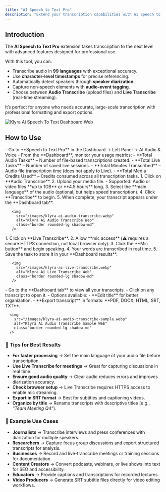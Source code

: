 ```yaml
---
title: "AI Speech to Text Pro"
description: "Extend your transcription capabilities with AI Speech to Text Pro, featuring industry-leading accuracy in 99 languages, character-level timestamps, speaker diarization, and audio-event tagging."
---
```


## Introduction

The **AI Speech to Text Pro** extension takes transcription to the next level with advanced features designed for professional use.

With this tool, you can:

- Transcribe audio in **99 languages** with exceptional accuracy.
- Use **character-level timestamps** for precise referencing.
- Automatically detect speakers through **speaker diarization**.
- Capture non-speech elements with **audio-event tagging**.
- Choose between **Audio Transcribe** (upload files) and **Live Transcribe** (real-time streaming).

It’s perfect for anyone who needs accurate, large-scale transcription with professional formatting and export options.

<img
  src="/images/klyra-ai-speech-to-text-dashboard.webp"
  alt="Klyra Ai Speech To Text Dashboard Web"
  class="border rounded-lg shadow-md"
/>

## How to Use

<Steps>
  <Step title="Access Speech to Text Pro">
    - Go to **Speech to Text Pro** in the Dashboard → Left Panel → AI Audio & Voice
    - From the **Dashboard**, monitor your usage metrics:
      - **Total Audio Tasks** – Number of file-based transcriptions created.
      - **Total Live Tasks** – Number of saved live sessions.
      - **Total Minutes Transcribed** – Audio file transcription time (does not apply to Live).
      - **Total Media Credits Used** – Credits consumed across all transcription tasks.
  </Step>
  <Step title="Audio Transcribe (File Uploads)">
    1. Click on **Audio Transcribe**.
    2. Upload your media file.
       - Supported: Audio or video files **up to 1GB** or **4.5 hours** long.
    3. Select the **main language** of the audio (optional, but helps speed transcription).
    4. Click **Transcribe** to begin.
    5. When complete, your transcript appears under the **Dashboard tab**.

       <img
         src="/images/klyra-ai-audio-transcribe.webp"
         alt="Klyra Ai Audio Transcribe Web"
         class="border rounded-lg shadow-md"
       />
  </Step>
  <Step title="Live Transcribe (Real-Time Speech)">
    1. Click on **Live Transcribe**.
    2. Allow **mic access** (⚠️ requires a secure HTTPS connection, not local browser only).
    3. Click the **Mic button** and begin speaking.
    4. Your words are transcribed in real time.
    5. Save the task to store it in your **Dashboard results**.

       <img
         src="/images/klyra-ai-live-transcribe.webp"
         alt="Klyra Ai Live Transcribe Web"
         class="border rounded-lg shadow-md"
       />
  </Step>
  <Step title="Access & Manage Results">
    - Go to the **Dashboard tab** to view all your transcripts.
    - Click on any transcript to open it.
    - Options available:
      - **Edit title** for better organization.
      - **Export transcript** in formats: **PDF, DOCX, HTML, SRT, TXT**.

      <img
        src="/images/klyra-ai-audio-transcribe-sample.webp"
        alt="Klyra Ai Audio Transcribe Sample Web"
        class="border rounded-lg shadow-md"
      />
  </Step>
</Steps>

### 🔹 Tips for Best Results

- **For faster processing** → Set the main language of your audio file before transcription.
- **Use Live Transcribe for meetings** → Great for capturing discussions in real time.
- **Ensure good audio quality** → Clear audio reduces errors and improves diarization accuracy.
- **Check browser setup** → Live Transcribe requires HTTPS access to enable mic streaming.
- **Export in SRT format** → Best for subtitles and captioning videos.
- **Organize by title** → Rename transcripts with descriptive titles (e.g., _“Team Meeting Q4”_).


### 🔹 Example Use Cases

- **Journalists** → Transcribe interviews and press conferences with diarization for multiple speakers.
- **Researchers** → Capture focus group discussions and export structured transcripts for analysis.
- **Businesses** → Record and live-transcribe meetings or training sessions for documentation.
- **Content Creators** → Convert podcasts, webinars, or live shows into text for SEO and accessibility.
- **Educators** → Provide captions and transcriptions for recorded lectures.
- **Video Producers** → Generate SRT subtitle files directly for video editing workflows.
